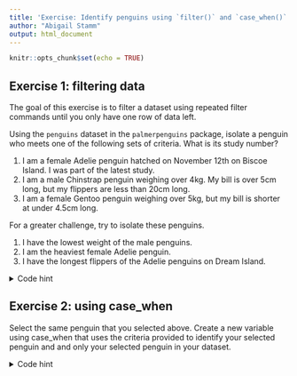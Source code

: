 ---
title: 'Exercise: Identify penguins using `filter()` and `case_when()`'
author: "Abigail Stamm"
output: html_document
---

```{r setup, include=FALSE}
knitr::opts_chunk$set(echo = TRUE)
```

## Exercise 1: filtering data

The goal of this exercise is to filter a dataset using repeated filter commands until you only have one row of data left.

Using the `penguins` dataset in the `palmerpenguins` package, isolate a penguin who meets one of the following sets of criteria. What is its study number?

1. I am a female Adelie penguin hatched on November 12th on Biscoe Island. I was part of the latest study.
1. I am a male Chinstrap penguin weighing over 4kg. My bill is over 5cm long, but my flippers are less than 20cm long. 
1. I am a female Gentoo penguin weighing over 5kg, but my bill is shorter at under 4.5cm long. 

For a greater challenge, try to isolate these penguins.

1. I have the lowest weight of the male penguins.
1. I am the heaviest female Adelie penguin.
1. I have the longest flippers of the Adelie penguins on Dream Island.


<details>
<summary>Code hint</summary>
  Example: 
  `filter(data, x < 0)`  
  Remember to account for `NA` values.

<details>
<summary>Advanced code hint</summary>
  Example:
  `filter(body_mass_g > 4000)`
  
<details>
<summary>Precise code hint</summary>
  Example:
  `filter(penguins, body_mass_g == min(body_mass_g, na.rm = TRUE))`
  
</details>
</details>
</details>


## Exercise 2: using case_when

Select the same penguin that you selected above. Create a new variable using case_when that uses the criteria provided to identify your selected penguin and and only your selected penguin in your dataset.

<details>
<summary>Code hint</summary>
  Example: 
  `case_when(x == y ~ TRUE, .default = FALSE)`  

<details>
<summary>Advanced code hint</summary>
  Example:
  `case_when(body_mass_g > 4000 ~ TRUE, .default = FALSE)`
  
<details>
<summary>Precise code hint</summary>
  Example:
  `mutate(penguins, subject = case_when(body_mass_g > 4000 & bill_length_mm > 50 ~ TRUE, .default = FALSE))`
  
</details>
</details>
</details>



